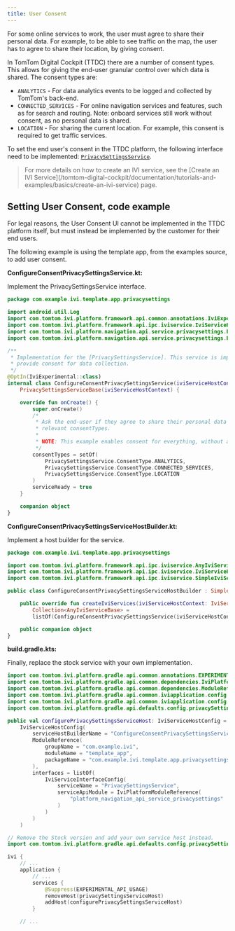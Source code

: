 ---
title: User Consent
---

For some online services to work, the user must agree to share their personal data. For example, to 
be able to see traffic on the map, the user has to agree to share their location, by giving consent.

In TomTom Digital Cockpit (TTDC) there are a number of consent types. This allows for giving the 
end-user granular control over which data is shared. The consent types are:

- `ANALYTICS` - For data analytics events to be logged and collected by TomTom's back-end.
- `CONNECTED_SERVICES` - For online navigation services and features, such as for search and 
routing. Note: onboard services still work without consent, as no personal data is shared.
- `LOCATION` - For sharing the current location. For example, this consent is required to get 
traffic services.

To set the end user's consent in the TTDC platform, the following interface need to be 
implemented: [`PrivacySettingsService`](TTIVI_PLATFORM_API).

<Blockquote type="announcement">
    For more details on how to create an IVI service, see the
    [Create an IVI Service](/tomtom-digital-cockpit/documentation/tutorials-and-examples/basics/create-an-ivi-service) 
    page.
</Blockquote>


## Setting User Consent, code example

For legal reasons, the User Consent UI cannot be implemented in the TTDC platform itself, but must 
instead be implemented by the customer for their end users.

The following example is using the template app, from the examples source, to add user consent.

__ConfigureConsentPrivacySettingsService.kt:__

Implement the PrivacySettingsService interface.

```kotlin
package com.example.ivi.template.app.privacysettings

import android.util.Log
import com.tomtom.ivi.platform.framework.api.common.annotations.IviExperimental
import com.tomtom.ivi.platform.framework.api.ipc.iviservice.IviServiceHostContext
import com.tomtom.ivi.platform.navigation.api.service.privacysettings.PrivacySettingsService
import com.tomtom.ivi.platform.navigation.api.service.privacysettings.PrivacySettingsServiceBase

/**
 * Implementation for the [PrivacySettingsService]. This service is implemented to
 * provide consent for data collection.
 */
@OptIn(IviExperimental::class)
internal class ConfigureConsentPrivacySettingsService(iviServiceHostContext: IviServiceHostContext):
    PrivacySettingsServiceBase(iviServiceHostContext) {

    override fun onCreate() {
        super.onCreate()
        /*
         * Ask the end-user if they agree to share their personal data here. Then set the 
         * relevant consentTypes.
         *
         * NOTE: This example enables consent for everything, without asking the user!
         */
        consentTypes = setOf(
            PrivacySettingsService.ConsentType.ANALYTICS,
            PrivacySettingsService.ConsentType.CONNECTED_SERVICES,
            PrivacySettingsService.ConsentType.LOCATION
        )
        serviceReady = true
    }

    companion object
}
```

__ConfigureConsentPrivacySettingsServiceHostBuilder.kt:__

Implement a host builder for the service.

```kotlin
package com.example.ivi.template.app.privacysettings

import com.tomtom.ivi.platform.framework.api.ipc.iviservice.AnyIviServiceBase
import com.tomtom.ivi.platform.framework.api.ipc.iviservice.IviServiceHostContext
import com.tomtom.ivi.platform.framework.api.ipc.iviservice.SimpleIviServiceHostBuilder

public class ConfigureConsentPrivacySettingsServiceHostBuilder : SimpleIviServiceHostBuilder() {

    public override fun createIviServices(iviServiceHostContext: IviServiceHostContext):
        Collection<AnyIviServiceBase> =
        listOf(ConfigureConsentPrivacySettingsService(iviServiceHostContext))

    public companion object
}
```

__build.gradle.kts:__

Finally, replace the stock service with your own implementation.

```kotlin
import com.tomtom.ivi.platform.gradle.api.common.annotations.EXPERIMENTAL_API_USAGE
import com.tomtom.ivi.platform.gradle.api.common.dependencies.IviPlatformModuleReference
import com.tomtom.ivi.platform.gradle.api.common.dependencies.ModuleReference
import com.tomtom.ivi.platform.gradle.api.common.iviapplication.config.IviServiceHostConfig
import com.tomtom.ivi.platform.gradle.api.common.iviapplication.config.IviServiceInterfaceConfig
import com.tomtom.ivi.platform.gradle.api.defaults.config.privacySettingsServiceHost

public val configurePrivacySettingsServiceHost: IviServiceHostConfig =
    IviServiceHostConfig(
        serviceHostBuilderName = "ConfigureConsentPrivacySettingsServiceHostBuilder",
        ModuleReference(
            groupName = "com.example.ivi",
            moduleName = "template_app",
            packageName = "com.example.ivi.template.app.privacysettings"
        ),
        interfaces = listOf(
            IviServiceInterfaceConfig(
                serviceName = "PrivacySettingsService",
                serviceApiModule = IviPlatformModuleReference(
                    "platform_navigation_api_service_privacysettings"
                )
            )
        )
    )

// Remove the Stock version and add your own service host instead.
import com.tomtom.ivi.platform.gradle.api.defaults.config.privacySettingsServiceHost

ivi {
    // ...
    application {
        // ...
        services {
            @Suppress(EXPERIMENTAL_API_USAGE)
            removeHost(privacySettingsServiceHost)
            addHost(configurePrivacySettingsServiceHost)
        }

    // ...

```
